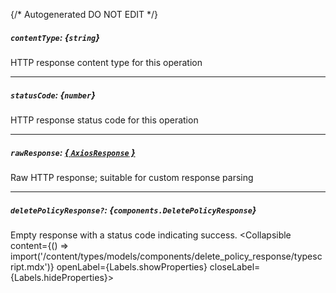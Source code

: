 {/* Autogenerated DO NOT EDIT  */}

##### `contentType`: *{`string`}*
HTTP response content type for this operation

---
##### `statusCode`: *{`number`}*
HTTP response status code for this operation

---
##### `rawResponse`: [*{ `AxiosResponse` }*](https://axios-http.com/docs/res_schema)
Raw HTTP response; suitable for custom response parsing

---
##### `deletePolicyResponse?`: *{`components.DeletePolicyResponse`}*
Empty response with a status code indicating success.
<Collapsible content={() => import('/content/types/models/components/delete_policy_response/typescript.mdx')} openLabel={Labels.showProperties} closeLabel={Labels.hideProperties}>
</Collapsible>


